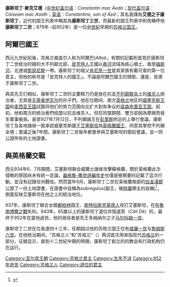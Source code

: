 {{Infobox royalty
| name = 康斯坦丁二世<br/>Constantine II of Scotland
| image = Constantine II of Scotland.jpg
| imgw = 200
| succession = 阿尔巴国王
| reign = 900年–943年
| predecessor = [[唐纳德二世|多姆纳尔二世]]
| successor = [[马尔科姆一世_(苏格兰)|马尔科姆一世]]
| issue = 阿尔巴国王[[英多尔夫王|英多尔夫]]<br />格里森<br />一或多个女儿
| house = [[亚尔宾王朝|亚尔宾]]
| father = 皮克特人的王[[艾德王|艾德]]
| birth_date = 879年之前
| death_date = 952年
| death_place = [[圣安德鲁斯|圣安德鲁斯]]
| place of burial= [[爱奥那岛|爱奥那岛]]
}}

'''康斯坦丁·麥克艾德'''（[[中古爱尔兰语|中世纪盖尔语]]：''Constantín mac Áeda''；[[苏格兰盖尔语|现代盖尔语]]：''Còiseam mac Aoidh''；[[英语|英语]]：''Constantine, son of Áed''；其名直譯為'''艾德之子康斯坦丁'''，近代的国王列表中稱其為'''康斯坦丁三世'''，而最新的国王列表中則改稱呼他'''康斯坦丁二世'''；879年 –前952年）是一位[[中世紀|中世紀]]早期的[[苏格兰国王|苏格兰国王]]。

==阿爾巴國王==
西元九世紀前後，苏格兰被盖尔人称为阿爾巴(''Alba'')，有關{{le|阿爾巴王國|Kingdom of Alba}}的記載則首見於康斯坦丁二世统治时期的大不列颠北部，[[皮克特人|皮克特人]]王國以[[泰河|泰河]]流域為核心領土，南至[[福斯河|福斯河]]，北達{{le|馬里灣|Moray Firth}}或[[凱瑟尼斯|凱瑟尼斯]]一帶。康斯坦丁的祖父[[肯尼思一世|肯尼思一世]]是其家族有載可查的第一位君主，但他的称号是「皮克特人的國王」。不論是阿爾巴國王的頭銜、還是{{le|阿爾巴王國名的建立|Origins of the Kingdom of Alba}}，皆源于康斯坦丁二世。

與其先王们相似，康斯坦丁二世的主要精力仍是放在抗击[[不列颠群岛|不列颠群岛]]上的[[维京人|维京人]]统治者，尤其是[[无骨者伊瓦尔|无骨者伊瓦尔]]的孙子們。他在位期间，南方[[英格兰|英格兰]]地区的[[威塞克斯王国|威塞克斯王国]]和[[麦西亚王国|麦西亚王国]]試圖将他们的势力范围向北扩大到有争议的[[诺森布里亚王国|诺森布里亚王国]]。起初，他和南方的统治者們结盟以抗击维京人，但在同盟期間、雙方卻因為摩擦而發生軍事衝突。直至927年7月12日，不列顛諸王在[[彭里斯_(坎布里亞郡)|彭里斯]]附近的{{le|埃蒙特橋|Eamont Bridge}}上舉行會議，康斯坦丁及各地諸侯一致承認威塞克斯國王[[光荣者艾塞斯坦|艾塞斯坦]]為[[英格蘭國王|英格蘭國王]]，同意其掌控不列顛全境；會議之後7年間，康斯坦丁二世每年都會參與艾塞斯坦的御前會議，並一同公證所有的土地證書。

==與英格蘭交戰==
西元934年6、7月期間，艾塞斯坦聯合威爾士諸侯攻擊蘇格蘭，關於英格蘭此次侵略的原因尚未有統一定論，[[盎格魯-撒克遜編年史|盎格魯-撒克遜編年史]]也僅是極簡要的記載了這次行動，並沒有記錄任何戰役。然而當年9月，康斯坦丁二世在英格蘭南部的[[白金漢郡|白金漢郡]]公證了一份土地證書，在證書中自稱為subregulus(副王，被[[附庸|附庸]]領主的自稱)<ref>{{cite book |author1=Alex Woolf |title=From Pictland to Alba: 789–1070. |date=2007 |publisher=Edinburgh University Press |isbn=978-0-7486-1233-8}}</ref>，側面反映艾塞斯坦在他之上的統治地位。

937年，康斯坦丁聯合女婿[[都柏林|都柏林]]国王{{le|奧拉夫·古斯弗里森|Olaf Guthfrithson}}、[[斯特拉斯克莱德王国|斯特拉斯克莱德人]]攻打艾塞斯坦，在[[布魯南博爾之戰|布魯南博爾之戰]]失利。943年，65歲以上的康斯坦丁退位并隐退至{{le|庫迪斯派|Culdees}}（Céli Dé）的{{le|圣玛丽石头教堂|Church of St Mary on the Rock}}，最终于952年在當地過世。他的继任者是先王多姆纳尔之子[[马尔科姆一世_(苏格兰)|马尔科姆一世]]。

康斯坦丁二世在位長達四十三年，任期超过他的苏格兰国王仅有[[狮子威廉|威廉一世]]与[[詹姆斯一世_(英格兰)|詹姆斯六世]]。在他统治期间，“苏格兰人”和“苏格兰”（{{lang-ang|Scottas, Scotland}}）两词首次用来指现代[[苏格兰|苏格兰]]的一部分。证据显示，直到十二世紀中期的{{le|大卫一世改革|Davidian Revolution}}時期，康斯坦丁創立的的教会和行政机构仍在运行。

{{s-start}}
{{s-hou|[[亚尔宾王朝|亚尔宾王朝]]|879年之前|||952年}}
{{s-reg|}}
{{s-bef|before=[[唐纳德二世|多姆纳尔二世]]}}
{{s-ttl|title=[[苏格兰君主列表|阿尔巴国王]]|years=900年–943年}}
{{s-aft|after=[[马尔科姆一世_(苏格兰)|马尔科姆一世]]}}
{{s-end}}

{{苏格兰君主}}

{{DEFAULTSORT:Constantine 02 Of Scotland}}
[[Category:亚尔宾王朝|Category:亚尔宾王朝]]
[[Category:苏格兰君主|Category:苏格兰君主]]
[[Category:生年不详|Category:生年不详]]
[[Category:952年逝世|Category:952年逝世]]
[[Category:苏格兰人|Category:苏格兰人]]
[[Category:退位的君主|Category:退位的君主]]